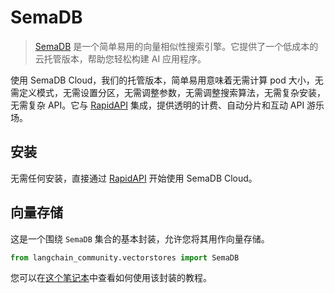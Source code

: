 # SemaDB

>[SemaDB](https://semafind.com/) 是一个简单易用的向量相似性搜索引擎。它提供了一个低成本的云托管版本，帮助您轻松构建 AI 应用程序。

使用 SemaDB Cloud，我们的托管版本，简单易用意味着无需计算 pod 大小，无需定义模式，无需设置分区，无需调整参数，无需调整搜索算法，无需复杂安装，无需复杂 API。它与 [RapidAPI](https://rapidapi.com/semafind-semadb/api/semadb) 集成，提供透明的计费、自动分片和互动 API 游乐场。

## 安装

无需任何安装，直接通过 [RapidAPI](https://rapidapi.com/semafind-semadb/api/semadb) 开始使用 SemaDB Cloud。

## 向量存储

这是一个围绕 `SemaDB` 集合的基本封装，允许您将其用作向量存储。

```python
from langchain_community.vectorstores import SemaDB
```

您可以在[这个笔记本](/docs/integrations/vectorstores/semadb)中查看如何使用该封装的教程。